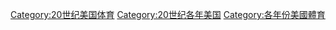 [[Category:20世纪美国体育|Category:20世纪美国体育]]
[[Category:20世纪各年美国|Category:20世纪各年美国]]
[[Category:各年份美國體育|Category:各年份美國體育]]